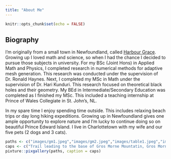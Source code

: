 ```yaml
---
title: "About Me"
---
```


```r
knitr::opts_chunk$set(echo = FALSE)
```
## Biography
I'm originally from a small town in Newfoundland, called [Harbour Grace](https://www.hrgrace.ca/). Growing up I loved math and science, so when I had the chance I decided to pursue those subjects in university. For my BSc (Joint Hons) in Applied Math and Physics, I completed research in numerical methods for adaptive mesh generation. This research was conducted under the supervision of Dr. Ronald Haynes. Next, I completed my MSc in Math under the supervision of Dr. Hari Kunduri. This research focused on theoretical black holes and their geometry. My BEd in Intermediate/Secondary Education was completed as I finished my MSc. This included a teaching internship at Prince of Wales Collegiate in St. John's, NL.

In my spare time I enjoy spending time outside. This includes relaxing beach trips or day long hiking expeditions. Growing up in Newfoundland gives one ample opportunity to explore nature and I'm lucky to continue doing so on beautiful Prince Edward Island. I live in Charlottetown with my wife and our five pets (2 dogs and 3 cats).

```r
paths <- c("images/gm1.jpeg","images/gm2.jpeg","images/table1.jpeg","images/pei1.jpeg", "images/pei2.jpeg", "images/Bo1.jpeg")
caps <- c("Trail leading to the base of Gros Morne Mountatin, Gros Morne National Park, Newfoundland", "View from the way down Gros Morne Mountatin, Gros Morne National Park, Newfoundland", "View from the top of the Tablelands, Gros Morne National Park, Newfoundland", "Scenery between Cape Tryon Lighthouse and New London Lighthouse, Prince Edward Island","Scenery between Cape Tryon Lighthouse and New London Lighthouse, Prince Edward Island", "One of my dogs enjoying a doggy sundae, Charlottetown, Prince Edward Island")
pixture::pixgallery(paths, caption = caps)
```